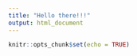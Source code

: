```yaml
---
title: "Hello there!!!"
output: html_document
---
```



```r
knitr::opts_chunk$set(echo = TRUE)
```
